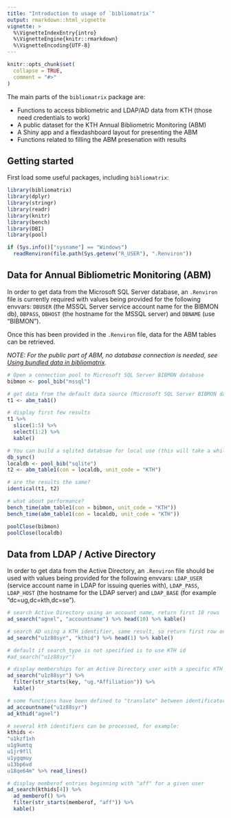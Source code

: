 ```yaml
---
title: "Introduction to usage of `bibliomatrix`"
output: rmarkdown::html_vignette
vignette: >
  %\VignetteIndexEntry{intro}
  %\VignetteEngine{knitr::rmarkdown}
  %\VignetteEncoding{UTF-8}
---
```


```r
knitr::opts_chunk$set(
  collapse = TRUE,
  comment = "#>"
)
```

The main parts of the `bibliomatrix` package are:

- Functions to access bibliometric and LDAP/AD data from KTH (those need credentials to work)
- A public dataset for the KTH Annual Bibliometric Monitoring (ABM)
- A Shiny app and a flexdashboard layout for presenting the ABM
- Functions related to filling the ABM presenation with results

## Getting started

First load some useful packages, including `bibliomatrix`:

```r
library(bibliomatrix)
library(dplyr)
library(stringr)
library(readr)
library(knitr)
library(bench)
library(DBI)
library(pool)

if (Sys.info()["sysname"] == "Windows") 
  readRenviron(file.path(Sys.getenv("R_USER"), ".Renviron"))
```

## Data for Annual Bibliometric Monitoring (ABM)

In order to get data from the Microsoft SQL Server database, an `.Renviron` file is currently required with values being provided for the following envvars: `DBUSER` (the MSSQL Server service account name for the BIBMON db), `DBPASS`, `DBHOST` (the hostname for the MSSQL server) and `DBNAME` (use "BIBMON").

Once this has been provided in the `.Renviron` file, data for the ABM tables can be retrieved.

*NOTE: For the public part of ABM, no database connection is needed, see [Using bundled data in bibliomatrix](public-data.html).*

```r
# Open a connection pool to Microsoft SQL Server BIBMON database
bibmon <- pool_bib("mssql")

# get data from the default data source (Microsoft SQL Server BIBMON database)
t1 <- abm_tab1()

# display first few results
t1 %>% 
  slice(1:5) %>% 
  select(1:2) %>% 
  kable()

# You can build a sqlite3 databsae for local use (this will take a while the first time)
db_sync()
localdb <- pool_bib("sqlite")
t2 <- abm_table1(con = localdb, unit_code = "KTH")

# are the results the same?
identical(t1, t2)

# what about performance?
bench_time(abm_table1(con = bibmon, unit_code = "KTH"))
bench_time(abm_table1(con = localdb, unit_code = "KTH"))

poolClose(bibmon)
poolClose(localdb)
```

## Data from LDAP / Active Directory

In order to get data from the Active Directory, an `.Renviron` file should be used with values being provided for the following envvars: `LDAP_USER` (service account name in LDAP for issuing queries with), `LDAP_PASS`, `LDAP_HOST` (the hostname for the LDAP server) and `LDAP_BASE` (for example "dc=ug,dc=kth,dc=se").

```r
# search Active Directory using an account name, return first 10 rows
ad_search("agnel", "accountname") %>% head(10) %>% kable()

# search AD using a KTH identifier, same result, so return first row only
ad_search("u1z88syr", "kthid") %>% head(1) %>% kable()

# default if search_type is not specified is to use KTH id
#ad_search("u1z88syr")

# display memberships for an Active Directory user with a specific KTH id
ad_search("u1z88syr") %>% 
  filter(str_starts(key, "ug.*Affiliation")) %>% 
  kable() 

# some functions have been defined to "translate" between identificators
ad_accountname("u1z88syr")
ad_kthid("agnel")

# several kth identifiers can be processed, for example:
kthids <-
"u1kzf1xh
u1g9umtq
u1jr9fll 
u1ygqmuy
u13bp6vd
u18qe64m" %>% read_lines()

# display memberof entries beginning with "aff" for a given user
ad_search(kthids[4]) %>% 
  ad_memberof() %>% 
  filter(str_starts(memberof, "aff")) %>%
  kable()
```

